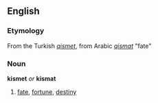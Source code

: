 ==English==
=== Etymology ===
From the Turkish ''[[qismet]]'', from Arabic ''[[qismat]]'' "fate"

=== Noun ===
'''kismet''' ''or'' '''kismat'''
# [[fate]], [[fortune]], [[destiny]]